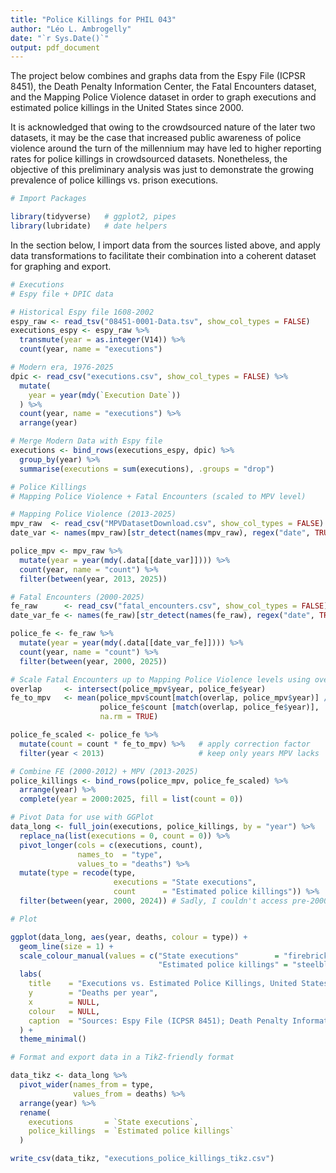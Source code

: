 ```yaml
---
title: "Police Killings for PHIL 043"
author: "Léo L. Ambrogelly"
date: "`r Sys.Date()`"
output: pdf_document
---
```


The project below combines and graphs data from the Espy File (ICPSR 8451), the Death Penalty Information Center, the Fatal Encounters dataset, and the Mapping Police Violence dataset in order to graph executions and estimated police killings in the United States since 2000. 

It is acknowledged that owing to the crowdsourced nature of the later two datasets, it may be the case that increased public awareness of police violence around the turn of the millennium may have led to higher reporting rates for police killings in crowdsourced datasets. Nonetheless, the objective of this preliminary analysis was just to demonstrate the growing prevalence of police killings vs. prison executions.

```r
# Import Packages

library(tidyverse)   # ggplot2, pipes
library(lubridate)   # date helpers
```

In the section below, I import data from the sources listed above, and apply data transformations to facilitate their combination into a coherent dataset for graphing and export.

```r
# Executions
# Espy file + DPIC data

# Historical Espy file 1608-2002
espy_raw <- read_tsv("08451-0001-Data.tsv", show_col_types = FALSE)
executions_espy <- espy_raw %>%
  transmute(year = as.integer(V14)) %>%
  count(year, name = "executions")

# Modern era, 1976-2025
dpic <- read_csv("executions.csv", show_col_types = FALSE) %>%
  mutate(
    year = year(mdy(`Execution Date`))
  ) %>% 
  count(year, name = "executions") %>%
  arrange(year)

# Merge Modern Data with Espy file
executions <- bind_rows(executions_espy, dpic) %>%
  group_by(year) %>%
  summarise(executions = sum(executions), .groups = "drop")

# Police Killings
# Mapping Police Violence + Fatal Encounters (scaled to MPV level)

# Mapping Police Violence (2013-2025)
mpv_raw  <- read_csv("MPVDatasetDownload.csv", show_col_types = FALSE)
date_var <- names(mpv_raw)[str_detect(names(mpv_raw), regex("date", TRUE))][1]

police_mpv <- mpv_raw %>%
  mutate(year = year(mdy(.data[[date_var]]))) %>%
  count(year, name = "count") %>%
  filter(between(year, 2013, 2025))

# Fatal Encounters (2000-2025)
fe_raw      <- read_csv("fatal_encounters.csv", show_col_types = FALSE)
date_var_fe <- names(fe_raw)[str_detect(names(fe_raw), regex("date", TRUE))][1]

police_fe <- fe_raw %>%
  mutate(year = year(mdy(.data[[date_var_fe]]))) %>%
  count(year, name = "count") %>%
  filter(between(year, 2000, 2025))

# Scale Fatal Encounters up to Mapping Police Violence levels using overlap years (2013-2024)
overlap     <- intersect(police_mpv$year, police_fe$year)
fe_to_mpv   <- mean(police_mpv$count[match(overlap, police_mpv$year)] /
                    police_fe$count [match(overlap, police_fe$year)],
                    na.rm = TRUE)

police_fe_scaled <- police_fe %>%
  mutate(count = count * fe_to_mpv) %>%   # apply correction factor
  filter(year < 2013)                     # keep only years MPV lacks

# Combine FE (2000-2012) + MPV (2013-2025)
police_killings <- bind_rows(police_mpv, police_fe_scaled) %>%
  arrange(year) %>%
  complete(year = 2000:2025, fill = list(count = 0))

# Pivot Data for use with GGPlot
data_long <- full_join(executions, police_killings, by = "year") %>%
  replace_na(list(executions = 0, count = 0)) %>%
  pivot_longer(cols = c(executions, count),
               names_to  = "type",
               values_to = "deaths") %>%
  mutate(type = recode(type,
                       executions = "State executions",
                       count      = "Estimated police killings")) %>%
  filter(between(year, 2000, 2024)) # Sadly, I couldn't access pre-2000 police killing data, and the 2025 data is incomplete and this exhibits a downward 'spike'.
```

```r

# Plot

ggplot(data_long, aes(year, deaths, colour = type)) +
  geom_line(size = 1) +
  scale_colour_manual(values = c("State executions"        = "firebrick",
                                 "Estimated police killings" = "steelblue")) +
  labs(
    title    = "Executions vs. Estimated Police Killings, United States",
    y        = "Deaths per year",
    x        = NULL,
    colour   = NULL,
    caption  = "Sources: Espy File (ICPSR 8451); Death Penalty Information Center; Fatal Encounters; Mapping Police Violence."
  ) +
  theme_minimal()

# Format and export data in a TikZ-friendly format

data_tikz <- data_long %>%
  pivot_wider(names_from = type,
              values_from = deaths) %>%
  arrange(year) %>%
  rename(
    executions       = `State executions`,
    police_killings  = `Estimated police killings`
  )

write_csv(data_tikz, "executions_police_killings_tikz.csv")

```
